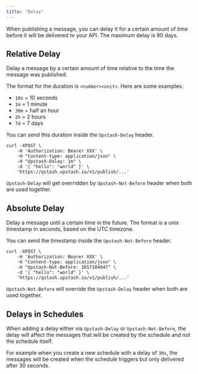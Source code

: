 ```yaml
---
title: "Delay"
---
```


When publishing a message, you can delay it for a certain amount of time before
it will be delivered to your API. The maximum delay is 90 days.

## Relative Delay

Delay a message by a certain amount of time relative to the time the message was
published.

The format for the duration is `<number><unit>`. Here are some examples:

- `10s` = 10 seconds
- `1m` = 1 minute
- `30m` = half an hour
- `2h` = 2 hours
- `7d` = 7 days

You can send this duration inside the `Upstash-Delay` header.

```
curl -XPOST \
    -H 'Authorization: Bearer XXX' \
    -H "Content-type: application/json" \
    -H "Upstash-Delay: 1m" \
    -d '{ "hello": "world" }' \
    'https://qstash.upstash.io/v1/publish/...'
```

<Warning>

`Upstash-Delay` will get overridden by `Upstash-Not-Before` header when both are
used together.

</Warning>

## Absolute Delay

Delay a message until a certain time in the future. The format is a unix
timestamp in seconds, based on the UTC timezone.

You can send the timestamp inside the `Upstash-Not-Before` header.

```
curl -XPOST \
    -H 'Authorization: Bearer XXX' \
    -H "Content-type: application/json" \
    -H "Upstash-Not-Before: 1657104947" \
    -d '{ "hello": "world" }' \
    'https://qstash.upstash.io/v1/publish/...'
```

<Info>

`Upstash-Not-Before` will override the `Upstash-Delay` header when both are used
together.

</Info>

## Delays in Schedules

When adding a delay either via `Upstash-Delay` or `Upstash-Not-Before`, the
delay will affect the messages that will be created by the schedule and not the
schedule itself.

For example when you create a new schedule with a delay of `30s`, the messages
will be created when the schedule triggers but only delivered after 30 seconds.
